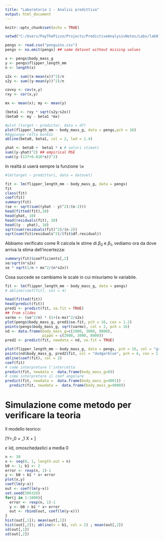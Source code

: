```yaml
---
title: "Laboratorio 1 - Analisi predittiva"
output: html_document
---
```


```r
knitr::opts_chunk$set(echo = TRUE)
```

```r
setwd("C:/Users/PayThePizzo/Projects/PredictiveAnalysisNotes/Labs/lab01")
```

```r
pengs <- read.csv("penguins.csv")
pengs <- na.omit(pengs) ## same dataset without missing values
```


```r

x <- pengs$body_mass_g
y <- pengs$flipper_length_mm
n <- length(x)

s2x <- sum((x-mean(x))^2)/n
s2y <- sum((y-mean(y))^2)/n

covxy <- cov(x,y) 
rxy <- cor(x,y)

mx <- mean(x); my <- mean(y)

(beta1 <- rxy * sqrt(s2y/s2x))
(beta0 <- my - beta1 *mx)

#plot (target ~ predictor, data = df)
plot(flipper_length_mm ~ body_mass_g, data = pengs,pch = 16)
#Aggiunge retta bo+b1x
abline(beta0, beta1, col = 2, lwd = 1.4)

yhat <- beta0 +  beta1 * x # valori stimati 
sum((y-yhat)^2) ## empirical MSE 
sum((y-(137+0.016*x))^2) 

```

In realtà si userà sempre la funzione `lm`

```r

#lm(target ~ predittori, data = dataset)

fit <- lm(flipper_length_mm ~ body_mass_g, data = pengs)
fit
class(fit)
coef(fit)
summary(fit)
(se <- sqrt(sum((yhat - y)^2)/(n-2)))
head(fitted(fit),10)
head(yhat, 10)
head(residuals(fit), 10)
head((y - yhat), 10)
sqrt(sum(residuals(fit)^2)/(n-2))
sqrt(sum(fit$residuals^2)/(fit$df.residual))
```


Abbiamo verificato come R calcola le stime di $\beta_0$ e $\beta_1$, vediamo ora da dove arriva la stima dell'incertezza: 

```r
summary(fit)$coefficients[,2]
se/sqrt(n*s2x)
se * sqrt(1/n + mx^2/(n*s2x))
```

Cosa succede se cambiamo le scale in cui misuriamo le variabile. 

```r
fit <- lm(flipper_length_mm ~ body_mass_g, data = pengs)
# abline(coef(fit), col = 4)
```

```r
head(fitted(fit))
head(predict(fit))
pred1 <- predict(fit, se.fit = TRUE)
## from slides 
varmx <- (se^2/n) * (1+(x-mx)^2/s2x)
plot(pengs$body_mass_g, pred1$se.fit, pch = 16, cex = 1.2)
points(pengs$body_mass_g, sqrt(varmx), col = 2, pch = 16)
nd <- data.frame(body_mass_g=c(2000, 3000, 8000), 
                 pippo = c(2000, 3000, 8000))
pred2 <- predict(fit, newdata = nd, se.fit = TRUE)

plot(flipper_length_mm ~ body_mass_g, data = pengs, pch = 16, col = "grey60", xlim = c(2000, 9000), ylim = range(pred2$fit))
points(nd$body_mass_g, pred2$fit, col = "dodgerblue", pch = 4, cex = 1.9, lwd = 3)
abline(coef(fit), col = 2)
coef(fit)
# come interpretare l'intercetta  
predict(fit, newdata =  data.frame(body_mass_g=0))
# come interpretare il coef angolare 
predict(fit, newdata =  data.frame(body_mass_g=4001)) - 
  predict(fit, newdata =  data.frame(body_mass_g=4000))
```


# Simulazione come metodo per verificare la teoria 

Il modello teorico: 

\[Y=\beta_0 + \beta_1 X + \varepsilon\]

$\varepsilon$ iid, omoschedastici a media 0

```r
n <- 30
x <- seq(0, 1, length.out = n)
b0 <- 1; b1 <- 2
error <- rexp(n, 1)-1
y <- b0 + b1 * x+ error 
plot(x,y)
coef(lm(y~x))
out <- coef(lm(y~x))
set.seed(586328)
for(j in 1:1000){
  error <- rexp(n, 1)-1
  y <- b0 + b1 * x+ error 
  out <- rbind(out, coef(lm(y~x)))
}
hist(out[,1]); mean(out[,1])
hist(out[,2]); abline(v = b1, col = 2) ; mean(out[,2])
sd(out[,1])
sd(out[,2])
```




